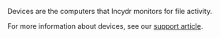 Devices are the computers that Incydr monitors for file activity.


For more information about devices, see our [support article](https://support.code42.com/Incydr/Admin/Code42_console_reference/Devices_reference).